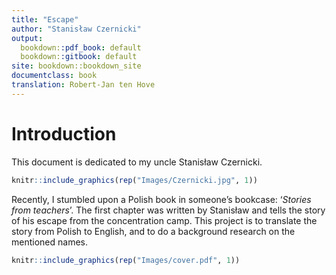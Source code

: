 ```yaml
---
title: "Escape"
author: "Stanisław Czernicki"
output:
  bookdown::pdf_book: default
  bookdown::gitbook: default
site: bookdown::bookdown_site
documentclass: book
translation: Robert-Jan ten Hove
---
```


# Introduction

This document is dedicated to my uncle Stanisław Czernicki.
```r
knitr::include_graphics(rep("Images/Czernicki.jpg", 1))
```

Recently, I stumbled upon a Polish book in someone's bookcase: ‘*Stories from teachers*’. The first chapter was written by Stanisław and tells the story of his escape from the concentration camp. This project is to translate the story from Polish to English, and to do a background research on the mentioned names. 

```r
knitr::include_graphics(rep("Images/cover.pdf", 1))
```

